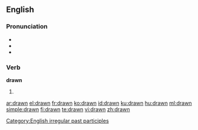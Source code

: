 ==English==

{{rank|bit|Indian|produce|826|drawn|field|street|attempt}}

===Pronunciation===
* {{IPA|/ˈdɻɔːn/}}
* {{audio|en-us-drawn.ogg|Audio (US)}}
* {{rhymes|ɔːn}}

===Verb===
'''drawn'''

# {{past participle of|[[draw]]}}

[[Category:English irregular past participles]]

[[ar:drawn]]
[[el:drawn]]
[[fr:drawn]]
[[ko:drawn]]
[[id:drawn]]
[[ku:drawn]]
[[hu:drawn]]
[[ml:drawn]]
[[simple:drawn]]
[[fi:drawn]]
[[te:drawn]]
[[vi:drawn]]
[[zh:drawn]]